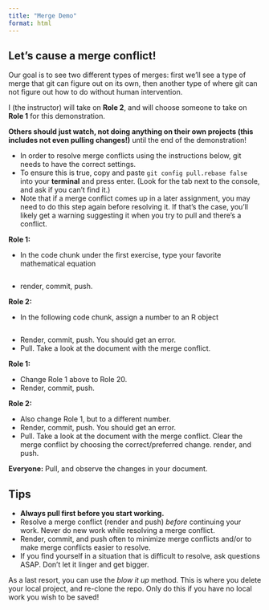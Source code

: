 ```yaml
---
title: "Merge Demo"
format: html
---
```


## Let's cause a merge conflict!

Our goal is to see two different types of merges: first we'll see a type of merge that git can figure out on its own, then another type of where git can not figure out how to do without human intervention.

I (the instructor) will take on **Role 2**, and will choose someone to take on **Role 1** for this demonstration.

**Others should just watch, not doing anything on their own projects (this includes not even pulling changes!)** until the end of the demonstration!

-   In order to resolve merge conflicts using the instructions below, git needs to have the correct settings.
-   To ensure this is true, copy and paste `git config pull.rebase false` into your **terminal** and press enter. (Look for the tab next to the console, and ask if you can't find it.)
-   Note that if a merge conflict comes up in a later assignment, you may need to do this step again before resolving it. If that's the case, you'll likely get a warning suggesting it when you try to pull and there's a conflict.

**Role 1:**

-   In the code chunk under the first exercise, type your favorite mathematical equation

```r

```

-   render, commit, push.

**Role 2:**

-   In the following code chunk, assign a number to an R object

```r

```

-   Render, commit, push. You should get an error.
-   Pull. Take a look at the document with the merge conflict.

**Role 1:**

-   Change Role 1 above to Role 20.
-   Render, commit, push.

**Role 2:**

-   Also change Role 1, but to a different number.
-   Render, commit, push. You should get an error.
-   Pull. Take a look at the document with the merge conflict. Clear the merge conflict by choosing the correct/preferred change. render, and push.

**Everyone:** Pull, and observe the changes in your document.

## Tips

-   **Always pull first before you start working.**
-   Resolve a merge conflict (render and push) *before* continuing your work. Never do new work while resolving a merge conflict.
-   Render, commit, and push often to minimize merge conflicts and/or to make merge conflicts easier to resolve.
-   If you find yourself in a situation that is difficult to resolve, ask questions ASAP. Don't let it linger and get bigger.

As a last resort, you can use the *blow it up* method. This is where you delete your local project, and re-clone the repo. Only do this if you have no local work you wish to be saved!
